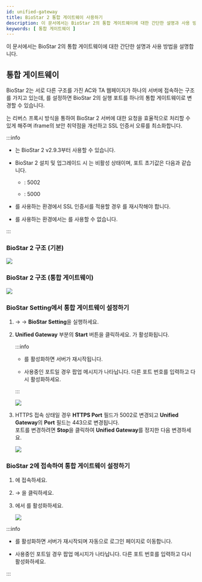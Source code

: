 ```yaml
---
id: unified-gateway
title: BioStar 2 통합 게이트웨이 사용하기
description: 이 문서에서는 BioStar 2의 통합 게이트웨이에 대한 간단한 설명과 사용 방법을 설명합니다.
keywords: [ 통합 게이트웨이 ]
---
```


이 문서에서는 BioStar 2의 통합 게이트웨이에 대한 간단한 설명과 사용 방법을 설명합니다.

## 통합 게이트웨이

BioStar 2는 서로 다른 구조를 가진 AC와 TA 웹페이지가 하나의 서버에 접속하는 구조를 가지고 있는데, <Cmd sid="common.enabled" />를 설정하면 BioStar 2의 실행 포트를 하나의 통합 게이트웨이로 변경할 수 있습니다.

<Cmd sid="common.enabled" />는 리버스 프록시 방식을 통하여 BioStar 2 서버에 대한 요청을 효율적으로 처리할 수 있게 해주며 iframe의 보안 취약점을 개선하고 SSL 인증서 오류를 최소화합니다.

:::info

* <Cmd sid="common.enabled" />는 BioStar 2 v2.9.3부터 사용할 수 있습니다.

* BioStar 2 설치 및 업그레이드 시 <Cmd sid="common.enabled" />는 <Cmd>비활성</Cmd> 상태이며, 포트 초기값은 다음과 같습니다.

    * <Cmd sid="port.gatewayHttps" />: 5002

    * <Cmd sid="port.gatewayHttp" />: 5000

* <Cmd sid="common.enabled" />를 사용하는 환경에서 SSL 인증서를 적용할 경우 <Cmd sid="common.enabled" />를 재시작해야 합니다.

* <Cmd sid="cloud.title" />를 사용하는 환경에서는 <Cmd sid="common.enabled" />를 사용할 수 없습니다.

:::

### BioStar 2 구조 (기본)

<Image src='/img/common/biostar-current-structure.svg' className='none' alone />

### BioStar 2 구조 (통합 게이트웨이)

<Image src='/img/common/biostar-ug-structure.svg' className='none' alone />

### BioStar Setting에서 통합 게이트웨이 설정하기

1. <Start/> → <Cmd sid="common.biostar" /> → **BioStar Setting**을 실행하세요.

1. **Unified Gateway** 부분의 **Start** 버튼을 클릭하세요. <Cmd sid="common.enabled" />가 활성화됩니다.

    :::info

    * <Cmd sid="common.enabled" />를 활성화하면 서버가 재시작됩니다.

    * 사용중인 포트일 경우 팝업 메시지가 나타납니다. 다른 포트 번호를 입력하고 다시 활성화하세요.

    :::

    <Image src='/img/common/biostar-setting.png' className='none' caption />

1. HTTPS 접속 상태일 경우 **HTTPS Port** 필드가 5002로 변경되고 **Unified Gateway**의 **Port** 필드는 443으로 변경됩니다.<br/>포트를 변경하려면 **Stop**을 클릭하여 **Unified Gateway**를 정지한 다음 변경하세요.

    <Image src='/img/common/biostar-setting-unified-gateway.png' caption />

### BioStar 2에 접속하여 통합 게이트웨이 설정하기

1. <Cmd sid="common.biostar" />에 접속하세요.

1. <Cmd sid="common.setting" /> → <Cmd sid="setting.systemSecurity" />을 클릭하세요.

1. <Cmd sid="setting.systemSecurity.sessionGateway" />에서 <Cmd sid="common.enabled" />를 활성화하세요.

    <Image src='/img/biostar-setting-security-unified-gateway.png' className='none' caption />

:::info

* <Cmd sid="common.enabled" />를 활성화하면 서버가 재시작되며 자동으로 로그인 페이지로 이동합니다.

* 사용중인 포트일 경우 팝업 메시지가 나타납니다. 다른 포트 번호를 입력하고 다시 활성화하세요.

:::